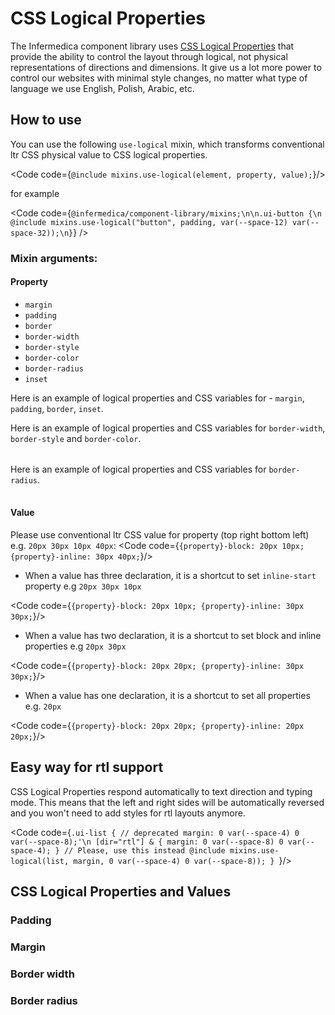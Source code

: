 

<Meta title="Contributing Guide/CSS Logical Properties"/>

# CSS Logical Properties
The Infermedica component library uses [CSS Logical Properties](https://developer.mozilla.org/en-US/docs/Web/CSS/CSS_Logical_Properties)
that provide the ability to control the layout through logical, not physical representations of directions and dimensions.
It give us a lot more power to control our websites with minimal style changes, no matter what type of language we use
English, Polish, Arabic, etc.

<PageOutline/>

## How to use
You can use the following `use-logical` mixin, which transforms conventional ltr CSS physical value to CSS logical properties.

<Code code={`@include mixins.use-logical(element, property, value);`}/>

for example

<Code
 code={`@infermedica/component-library/mixins;\n\n.ui-button {\n  @include mixins.use-logical("button", padding, var(--space-12) var(--space-32));\n}`}
/>

### Mixin arguments:
#### Property
- `margin`
- `padding`
- `border`
- `border-width`
- `border-style`
- `border-color`
- `border-radius`
- `inset`

Here is an example of logical properties and CSS variables for - `margin`, `padding`, `border`, `inset`.
<Table
  headers={['Physical property', 'Logical property', 'CSS variable']}
  rows={[
    ['`{property}-top`', '`{property}-block-start`', '`--{element}-{property}-block-start`'],
    ['`{property}-right`', '`{property}-inline-end`', '`--{element}-{property}-inline-end`'],
    ['`{property}-bottom`', '`{property}-block-end`', '`--{element}-{property}-block-end`'],
    ['`{property}-left`', '`{property}-inline-start`', '`--{element}-{property}-inline-start`'],
    ['`{property}-top` `{property}-bottom`', '`{property}-block`', '`--{element}-{property}-block`'],
    ['`{property}-left` `{property}-right`', '`{property}-inline`', '`--{element}-{property}-inline`'],
    ['`{property}`', '`{property}-block` `{property}-inline`', '`--{element}-{property}-block` `--{element}-{property}-inline`'],
  ]}
/>

Here is an example of logical properties and CSS variables for `border-width`, `border-style` and `border-color`.
<Table
  headers={['Physical property', 'Logical property', 'CSS Variable']}
  rows={[
    [
      '`border-top-{width/style/color}`',
      '`border-block-start-{width/style/color}`',
      '`--{element}-border-block-start-{width/style/color}`'
    ],[
      '`border-right-{width/style/color}`',
      '`border-inline-end-{width/style/color}`',
      '`--{element}-border-inline-end-{width/style/color}`'
    ],[
      '`border-bottom-{width/style/color}`',
      '`border-block-end-{width/style/color}`',
      '`--{element}-border-block-end-{width/style/color}`'
    ],[
      '`border-left-{width/style/color}`',
      '`border-inline-start-{width/style/color}`',
      '`--{element}-border-inline-start-{width/style/color}`'
    ],[
      '`border-{width/style/color}`',
      '`border-block-{width/style/color}` `border-inline-{width/style/color}`',
      '`--{element}-border-block-{width/style/color}` `--{element}-border-inline-{width/style/color}`'],
  ]}
/>

Here is an example of logical properties and CSS variables for `border-radius`.
<Table
  headers={['Physical property', 'Logical property', 'CSS variable']}
  rows={[
    [
      '`border-top-left-radius`',
      '`border-start-start-radius`',
      '`--{element}-border-start-start-radius`'
    ],[
      '`border-top-right-radius`',
      '`border-start-end-radius`',
      '`--{element}-border-start-end-radius`'
    ],[
      '`border-bottom-left-radius`',
      '`border-end-start-radius`',
      '`--{element}-border-end-start-radius`'
    ],[
      '`border-bottom-right-radius`',
      '`border-end-end-radius`',
      '`--{element}-border-end-end-radius`'
    ],
  ]}
/>

#### Value
Please use conventional ltr CSS value for property (top right bottom left) e.g. `20px 30px 10px 40px`:
<Code code={`
{property}-block: 20px 10px;
{property}-inline: 30px 40px;
`}/>

- When a value has three declaration, it is a shortcut to set `inline-start` property e.g `20px 30px 10px`

<Code code={`
{property}-block: 20px 10px;
{property}-inline: 30px 30px;
`}/>

- When a value has two declaration, it is a shortcut to set block and inline properties e.g `20px 30px`

<Code code={`
{property}-block: 20px 20px;
{property}-inline: 30px 30px;
`}/>

- When a value has one declaration, it is a shortcut to set all properties e.g. `20px`

<Code code={`
{property}-block: 20px 20px;
{property}-inline: 20px 20px;
`}/>

## Easy way for rtl support
CSS Logical Properties respond automatically to text direction and typing mode. This means that the left and right sides will be automatically reversed and
you won't need to add styles for rtl layouts anymore.

<Code code={`.ui-list {
  // deprecated
  margin: 0 var(--space-4) 0 var(--space-8);'\n
  [dir="rtl"] & {
    margin: 0 var(--space-8) 0 var(--space-4);
  }
  // Please, use this instead
  @include mixins.use-logical(list, margin, 0 var(--space-4) 0 var(--space-8));
}
`}/>

## CSS Logical Properties and Values
### Padding

<Canvas>
  <Story id="contributing-guide-css-logical-properties--padding"/>
</Canvas>

### Margin
<Canvas>
  <Story id="contributing-guide-css-logical-properties--margin"/>
</Canvas>

### Border width
<Canvas>
  <Story id="contributing-guide-css-logical-properties--border-width"/>
</Canvas>

### Border radius
<Canvas>
  <Story id="contributing-guide-css-logical-properties--border-radius"/>
</Canvas>

